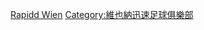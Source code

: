 {{Catnav|頁面分類|...|奧地利體育|奧地利足球|效力奧地利球會的球員}}
{{Catnav|頁面分類|...|各國足球|奧地利足球|效力奧地利球會的球員}}

[[Category:效力奧地利球會的球員|Rapidd Wien]]
[[Category:維也納迅速足球俱樂部|Category:維也納迅速足球俱樂部]]